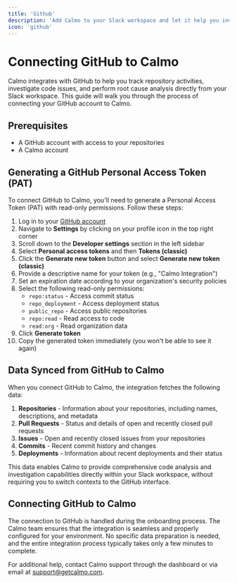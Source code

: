 ```yaml
---
title: 'Github'
description: 'Add Calmo to your Slack workspace and let it help you investigate and run root cause analysis'
icon: 'github'
---
```


# Connecting GitHub to Calmo

Calmo integrates with GitHub to help you track repository activities, investigate code issues, and perform root cause analysis directly from your Slack workspace. This guide will walk you through the process of connecting your GitHub account to Calmo.

## Prerequisites

- A GitHub account with access to your repositories
- A Calmo account

## Generating a GitHub Personal Access Token (PAT)

To connect GitHub to Calmo, you'll need to generate a Personal Access Token (PAT) with read-only permissions. Follow these steps:

1. Log in to your [GitHub account](https://github.com)
2. Navigate to **Settings** by clicking on your profile icon in the top right corner
3. Scroll down to the **Developer settings** section in the left sidebar
4. Select **Personal access tokens** and then **Tokens (classic)**
5. Click the **Generate new token** button and select **Generate new token (classic)**
6. Provide a descriptive name for your token (e.g., "Calmo Integration")
7. Set an expiration date according to your organization's security policies
8. Select the following read-only permissions:
   - `repo:status` - Access commit status
   - `repo_deployment` - Access deployment status
   - `public_repo` - Access public repositories
   - `repo:read` - Read access to code
   - `read:org` - Read organization data
9. Click **Generate token**
10. Copy the generated token immediately (you won't be able to see it again)

## Data Synced from GitHub to Calmo

When you connect GitHub to Calmo, the integration fetches the following data:

1. **Repositories** - Information about your repositories, including names, descriptions, and metadata
2. **Pull Requests** - Status and details of open and recently closed pull requests
3. **Issues** - Open and recently closed issues from your repositories
4. **Commits** - Recent commit history and changes
5. **Deployments** - Information about recent deployments and their status

This data enables Calmo to provide comprehensive code analysis and investigation capabilities directly within your Slack workspace, without requiring you to switch contexts to the GitHub interface.

## Connecting GitHub to Calmo

The connection to GitHub is handled during the onboarding process. The Calmo team ensures that the integration is seamless and properly configured for your environment. No specific data preparation is needed, and the entire integration process typically takes only a few minutes to complete.


For additional help, contact Calmo support through the dashboard or via email at support@getcalmo.com.